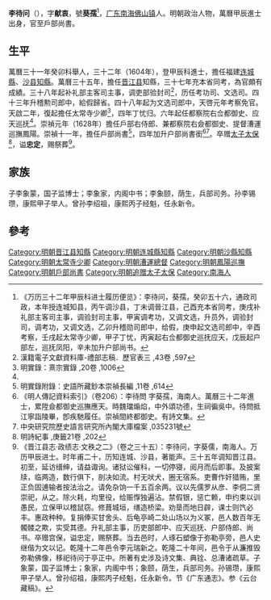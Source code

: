 '''李待问'''（{{bd|?||?|}}），字'''献衷'''，號'''葵孺'''<ref>《万历三十二年甲辰科进士履历便览》：李待问，葵孺，癸卯五十六，通政司政，本年授连城知县，丙午调沙县，丁未调晉江县，己酉充本省同考，庚戌补礼部主客司主事，调验封司主事，甲寅调考功，又调文选，升员外，调验封司，调考功，又调文选，乙卯升稽勋司郎中，给假，庚申起文选司郎中，辛酉考察，壬戌起太常寺少卿，甲子丁忧，丙寅起右佥都御史巡抚应天，戊辰起户部左，巡抚凤阳，辛未加升户部尚书。</ref>，[[广东|广东]][[南海|南海]][[佛山镇|佛山镇]]人。明朝政治人物，萬曆甲辰進士出身，官至戶部尚書。

==生平==
萬曆三十一年癸卯科舉人，三十二年（1604年），登甲辰科進士，擔任福建[[连城縣|连城縣]]、[[沙县|沙县]][[知縣|知縣]]。萬曆三十五年，擔任[[晋江县|晋江县]]知縣，三十七年充本省同考，為官頗有成績。三十八年起补礼部主客司主事，调吏部验封司<ref>漢籍電子文獻資料庫-禮部志稿．歷官表三 ,43卷 ,597</ref>，历任考功司、文选司。四十三年升稽勲司郎中，給假歸省。四十八年起为文选司郎中，天啓元年考察免官。天啟二年，復起擔任太常寺少卿<ref name="#1">明實錄：熹宗實錄 ,20卷 ,1006</ref>，四年丁忧归。六年起任都察院右佥都御史、应天巡抚<ref name="#1"/>。崇禎元年（1628年）擔任戶部右侍郎、兼都察院右僉都御史、提督漕運巡撫鳳陽。崇禎十一年，擔任戶部尚書<ref>明實錄附錄：史語所藏鈔本崇禎長編 ,11卷 ,614</ref>，四年加升户部尚書銜<ref>《明人傳記資料索引》（卷206）：李待問 字葵孺，海南人。萬曆三十二年進士，累陞僉都御史巡撫應天。時魏璫煽焰，中外頌功德，生祠徧吳中。待問抵江寧詣陵畢，卽疾馳履任。崇禎間終都御史。有詩文集。</ref><ref>中央研究院歷史語言研究所內閣大庫檔案 ,035231號</ref>。卒赠[[太子太保|太子太保]]<ref>明詩紀事 ,庚籤21卷 ,202</ref>，谥'''忠定'''，赐祭葬<ref>《晋江县志·政绩志·文秩之二》（卷之三十五）：李待问，字葵儒，南海人。万历甲辰进士。时年甫二十，历知连城、沙县，著能声。三十五年调知晋江县。初至，延访缙绅，请益诹询。诸狱讼催科，一切停寝，阅月而后即事。及披案牍，临两造，数行俱下，剖决如流。村无吠犬，圈无宿系。吏曹作奸猎贿，里正负固逋输者按法治之。请免杂饷一千五百余两。议以先儒罗从彦、李侗二贤崇祀，从之。除火耗，均里役，给赈惸独遍沾。禁假银，惩亡赖，申约束以训愚民，立保甲以稽鼠窃。修葺城垣，缮造桥梁。劝垦而地日辟，课士则饩必丰。惠政种种。复捐俸买甘舍头、后龟亭崎二处山场以为义冢，邑人数百年无髑髅之欺，实受其德。升礼部主事，历吏部郎中、应天巡抚、户部侍郎、尚书。卒赠宫保，谥忠定，赐祭葬。当去邑时，人琢石塑像于弥勒亭旁，邑人史继偕为文以记。乾隆十二年邑令李元瑞新之。乾隆二十年间，邑令于从濂推毁弥勒佛像，移祀待问于亭正中。所著有史涉及诗文集、典铨、总漕诸疏草。子象蒙，国子监博士；象家，内阁中书；象颐，荫生，兵部司务。孙锡瓒，康熙甲子举人。曾孙绍祖，康熙丙子经魁，任永新令。节《广东通志》。参《云台藏稿》。</ref>。

==家族== 
子李象蒙，国子监博士；李象家，内阁中书；李象颐，荫生，兵部司务。孙李锡瓒，康熙甲子举人。曾孙李绍祖，康熙丙子经魁，任永新令。

==參考==
{{reflist}}
{{start box}}
{{s-off}}
{{s-before|[[王继贤|王继贤]]<br>}}
{{s-title|明朝晋江县知县|1607年-1610年}}
{{s-after|[[陈之淯|陈之淯]]<br>}}
{{succession box|[[程國祥|程國祥]]|[[傅淑訓|傅淑訓]]|[[明朝戶部尚書|明朝戶部尚書]]|1638年－1642年}}
{{end box}}
{{萬曆三十二年甲辰科殿試金榜}}
{{DEFAULTSORT:Li李}}
[[Category:明朝晋江县知縣|Category:明朝晋江县知縣]]
[[Category:明朝连城縣知縣|Category:明朝连城縣知縣]]
[[Category:明朝沙縣知縣|Category:明朝沙縣知縣]]
[[Category:明朝太常寺少卿|Category:明朝太常寺少卿]]
[[Category:明朝漕運總督|Category:明朝漕運總督]]
[[Category:明朝鳳陽巡撫|Category:明朝鳳陽巡撫]]
[[Category:明朝戶部尚書|Category:明朝戶部尚書]]
[[Category:明朝追赠太子太保|Category:明朝追赠太子太保]]
[[Category:南海人|Category:南海人]]